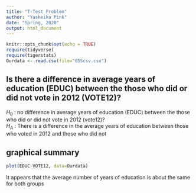 ```yaml
---
title: "T-Test Problem"
author: "Yasheika Pink"
date: "Spring, 2020"
output: html_document
---
```


```r
knitr::opts_chunk$set(echo = TRUE)
require(tidyverse)
require(tigerstats)
Ourdata <- read.csv(file="GSScsv.csv")
```


## Is there a difference in  average years of education (EDUC) between the those who did or did not vote in 2012 (VOTE12)?

$H_0$ : no difference in average years of education (EDUC) between the those who did or did not vote in 2012 (vote12)?  
$H_A$ : There is a difference in the average years of education between those who voted in 2012 and those who did not  

## graphical summary  

```r
plot(EDUC~VOTE12, data=Ourdata)
```


It appears that the average number of years of education is about the same for both groups